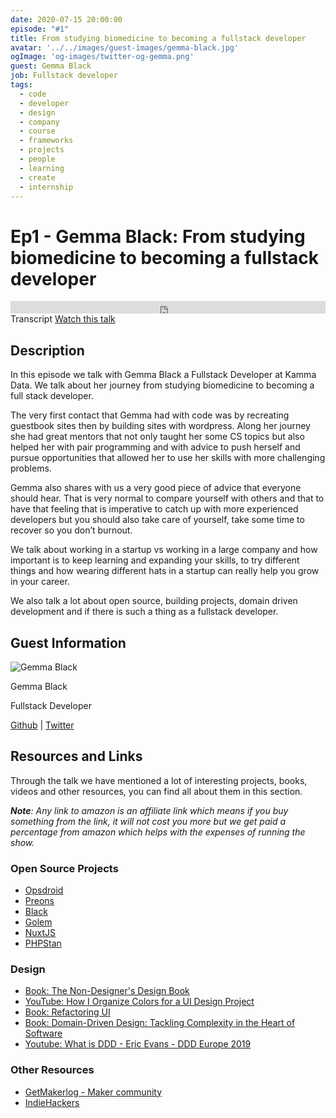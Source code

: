 ```yaml
---
date: 2020-07-15 20:00:00
episode: "#1"
title: From studying biomedicine to becoming a fullstack developer
avatar: '../../images/guest-images/gemma-black.jpg'
ogImage: 'og-images/twitter-og-gemma.png'
guest: Gemma Black
job: Fullstack developer
tags:
  - code
  - developer
  - design
  - company
  - course
  - frameworks
  - projects
  - people
  - learning
  - create
  - internship
---
```




# Ep1 - Gemma Black: From studying biomedicine to becoming a fullstack developer

<div class="soundcloud-iframe">
    <iframe class="mb-0" width="100%" height="20" scrolling="no" frameborder="no" allow="autoplay" src="https://w.soundcloud.com/player/?url=https%3A//api.soundcloud.com/tracks/860728810&color=%23fc4056&inverse=true&auto_play=false&show_user=true"></iframe>
</div>

<Link class="link-button mr-5" to="/transcripts/ep1-gemma-black/">Transcript</Link>
<a class="link-button" href="https://youtu.be/-PcIdKIho2E">Watch this talk</a>


## Description

In this episode we talk with Gemma Black a Fullstack Developer at Kamma Data. We talk about her journey from studying biomedicine to becoming a full stack developer.

The very first contact that Gemma had with  code was by recreating guestbook sites then by building sites with wordpress. Along her journey she had great mentors that not only taught her some CS topics but also helped her with pair programming and with advice to push herself and pursue opportunities that allowed her to use her skills with more challenging problems.

Gemma also shares with us a very good piece of advice that everyone should hear. That is very normal to compare yourself with others and that  to have that feeling that  is imperative to  catch up with more experienced developers but you should also take care of yourself, take some time to recover so you don’t burnout.

We talk about working in a startup vs working in a large company and how important is to keep learning and expanding your skills, to try different things and  how wearing different hats in a startup can really help you grow in your career.

We also talk a lot about open source, building projects, domain driven development and if there is such a thing as a fullstack developer.

## Guest Information

<div className="episode-card">
    <img src="https://landingintech.com/gemma-black.jpg" alt="Gemma Black" class="guest-avatar" />
    <div className="mx-8 pt-5">
        <p className="episode-title text-xl">Gemma Black</p>
        <p className=''>Fullstack Developer</p>
        <p>
            <a href="https://github.com/gemmadlou"> Github</a> | <a href="https://twitter.com/GemmaBlackUK"> Twitter</a>
        </p>
    </div>
</div>

## Resources and Links

Through the talk we have mentioned a lot of interesting projects, books, videos and other resources, you can find all about them in this section.

_**Note**: Any link to amazon is an affiliate link which means if you buy something from the link, it will not cost you more but we get paid a percentage from amazon which helps with the expenses of running the show._


### Open Source Projects

- [Opsdroid](https://opsdroid.dev)
- [Preons](https://www.preons.co/)
- [Black](https://github.com/psf/black)
- [Golem](https://github.com/golemhq/golem)
- [NuxtJS](https://nuxtjs.org/)
- [PHPStan](https://github.com/phpstan/phpstan)


### Design

- [Book: The Non-Designer's Design Book](https://www.amazon.co.uk/gp/product/0133966151/ref=as_li_tl?ie=UTF8&camp=1634&creative=6738&creativeASIN=0133966151&linkCode=as2&tag=fabiorosado-21&linkId=31dc16e3cf9a974809c950eba29514a2)
- [YouTube: How I Organize Colors for a UI Design Project](https://www.youtube.com/watch?v=9S8LGdpNh4Q)
- [Book: Refactoring UI](https://refactoringui.com/book/)
- [Book: Domain-Driven Design: Tackling Complexity in the Heart of Software](https://www.amazon.co.uk/gp/product/0321125215/ref=as_li_tl?ie=UTF8&camp=1634&creative=6738&creativeASIN=0321125215&linkCode=as2&tag=fabiorosado-21&linkId=7c05484d8284a24ec65d49b25030ef85)
- [Youtube: What is DDD - Eric Evans - DDD Europe 2019 ](https://www.youtube.com/watch?v=pMuiVlnGqjk)

### Other Resources

- [GetMakerlog - Maker community](https://getmakerlog.com/log)
- [IndieHackers](https://www.indiehackers.com/)
